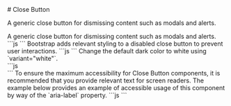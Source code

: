 
<GithubSource name="CloseButtonDocs.mdx" />
# Close Button

<p class="lead">
  A generic close button for dismissing content such as modals and
          alerts.
</p>

<div class="row gy-5 pt-3">
  <Example title="Example">
    <Example.Intro>
      A generic close button for dismissing content such as modals and alerts.
    </Example.Intro>
    <Example.Preview>
      <CloseButton />
    </Example.Preview>
    <Example.Code>
      ```js
      <CloseButton />
      ```
    </Example.Code>
  </Example>

  <Example title="Disabled state">
    <Example.Intro>
      Bootstrap adds relevant styling to a disabled close button to prevent user interactions.
    </Example.Intro>
    <Example.Preview>
      <CloseButton disabled />
    </Example.Preview>
    <Example.Code>
      ```js
      <CloseButton disabled />
      ```
    </Example.Code>
  </Example>

  <Example title="Variants">
    <Example.Intro>
      Change the default dark color to white using `variant="white"`.
    </Example.Intro>
    <Example.Preview>
      <div class="bg-dark p-3">
        <CloseButton variant="white" />
        <CloseButton variant="white" disabled />
      </div>
    </Example.Preview>
    <Example.Code>
      ```js
      <div class="bg-dark p-3">
        <CloseButton variant="white" />
        <CloseButton variant="white" disabled />
      </div>
      ```
    </Example.Code>
  </Example>

  <Example title="Accessibility">
    <Example.Intro>
      To ensure the maximum accessibility for Close Button components, it is recommended that you provide relevant text for screen readers. The example below provides an example of accessible usage of this component by way of the `aria-label` property.
    </Example.Intro>
    <Example.Preview>
      <CloseButton aria-label="Hide" />
    </Example.Preview>
    <Example.Code>
      ```js
      <CloseButton aria-label="Hide" />
      ```
    </Example.Code>
  </Example>

  <CloseButtonApi />
</div>
